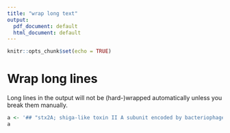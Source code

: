 ```yaml
---
title: "wrap long text"
output:
  pdf_document: default
  html_document: default
---
```


```r
knitr::opts_chunk$set(echo = TRUE)
```

# Wrap long lines
 
Long lines in the output will not be (hard-)wrapped automatically unless you break them manually.

```r
a <- '## "stx2A; shiga-like toxin II A subunit encoded by bacteriophage BP-933W; K11006 shiga toxin subunit A" '
a
```

